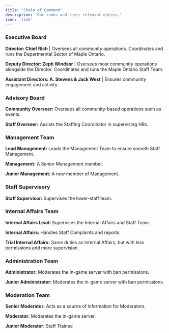```yaml
---
title: 'Chain of Command'
description: 'Our ranks and their relevant duties.'
icon: 'link'
---
```


### Executive Board
**Director: Chief Rich** | Oversees all community operations. Coordinates and runs the Departmental Sector of Maple Ontario.

**Deputy Director: Zeph Windsor** | Oversees most community operations alongside the Director. Coordinates and runs the Maple Ontario Staff Team.

**Assistant Directors: A. Stevens & Jack West** | Ensures community engagement and activity.

### Advisory Board
**Community Overseer:** Oversees all community-based operations such as events.

**Staff Overseer:** Assists the Staffing Coordinator in supervising HRs.

### Management Team
**Lead Management:** Leads the Management Team to ensure smooth Staff Management.

**Management:** A Senior Management member.

**Junior Management:** A new member of Management.

### Staff Supervisory
**Staff Supervisor:** Supervises the lower-staff team.

### Internal Affairs Team
**Internal Affairs Lead:** Supervises the Internal Affairs and Staff Team

**Internal Affairs:** Handles Staff Complaints and reports.

**Trial Internal Affairs:** Same duties as Internal Affairs, but with less permissions and more supervision.

### Administration Team
**Administrator:** Moderates the in-game server with ban permissions.

**Junior Administrator:** Moderates the in-game server with ban permissions.

### Moderation Team
**Senior Moderator:** Acts as a source of information for Moderators.

**Moderator:** Moderates the in-game server.

**Junior Moderator:** Staff Trainee

